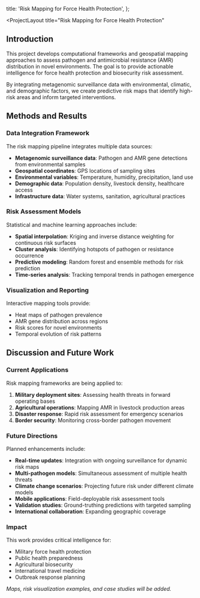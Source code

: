 
  title: 'Risk Mapping for Force Health Protection',
};

<ProjectLayout
  title="Risk Mapping for Force Health Protection"
>

## Introduction

This project develops computational frameworks and geospatial mapping approaches to assess pathogen and antimicrobial resistance (AMR) distribution in novel environments. The goal is to provide actionable intelligence for force health protection and biosecurity risk assessment.

By integrating metagenomic surveillance data with environmental, climatic, and demographic factors, we create predictive risk maps that identify high-risk areas and inform targeted interventions.

## Methods and Results

### Data Integration Framework

The risk mapping pipeline integrates multiple data sources:

- **Metagenomic surveillance data**: Pathogen and AMR gene detections from environmental samples
- **Geospatial coordinates**: GPS locations of sampling sites
- **Environmental variables**: Temperature, humidity, precipitation, land use
- **Demographic data**: Population density, livestock density, healthcare access
- **Infrastructure data**: Water systems, sanitation, agricultural practices

### Risk Assessment Models

Statistical and machine learning approaches include:

- **Spatial interpolation**: Kriging and inverse distance weighting for continuous risk surfaces
- **Cluster analysis**: Identifying hotspots of pathogen or resistance occurrence
- **Predictive modeling**: Random forest and ensemble methods for risk prediction
- **Time-series analysis**: Tracking temporal trends in pathogen emergence

### Visualization and Reporting

Interactive mapping tools provide:

- Heat maps of pathogen prevalence
- AMR gene distribution across regions
- Risk scores for novel environments
- Temporal evolution of risk patterns

## Discussion and Future Work

### Current Applications

Risk mapping frameworks are being applied to:

1. **Military deployment sites**: Assessing health threats in forward operating bases
2. **Agricultural operations**: Mapping AMR in livestock production areas
3. **Disaster response**: Rapid risk assessment for emergency scenarios
4. **Border security**: Monitoring cross-border pathogen movement

### Future Directions

Planned enhancements include:

- **Real-time updates**: Integration with ongoing surveillance for dynamic risk maps
- **Multi-pathogen models**: Simultaneous assessment of multiple health threats
- **Climate change scenarios**: Projecting future risk under different climate models
- **Mobile applications**: Field-deployable risk assessment tools
- **Validation studies**: Ground-truthing predictions with targeted sampling
- **International collaboration**: Expanding geographic coverage

### Impact

This work provides critical intelligence for:

- Military force health protection
- Public health preparedness
- Agricultural biosecurity
- International travel medicine
- Outbreak response planning

*Maps, risk visualization examples, and case studies will be added.*

</ProjectLayout>

